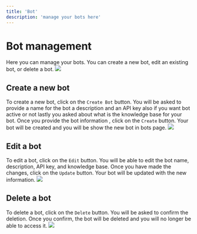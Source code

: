 ```yaml
---
title: 'Bot'
description: 'manage your bots here'
---
```


# Bot management

Here you can manage your bots. You can create a new bot, edit an existing bot, or delete a bot.
![](/images/bot/bot-page.png)


## Create a new bot

To create a new bot, click on the `Create Bot` button. You will be asked to provide a name for the bot a description and an API key also if you want bot active or not lastly you asked about what is the knowledge base for your bot. Once you provide the bot information , click on the `Create` button. Your bot will be created and you will be show the new bot in bots page.
![](/images/bot/create.png)


## Edit a bot

To edit a bot, click on the `Edit` button. You will be able to edit the bot name, description, API key, and knowledge base. Once you have made the changes, click on the `Update` button. Your bot will be updated with the new information.
![](/images/bot/update.png)


## Delete a bot

To delete a bot, click on the `Delete` button. You will be asked to confirm the deletion. Once you confirm, the bot will be deleted and you will no longer be able to access it.
![](/images/bot/delete.png)